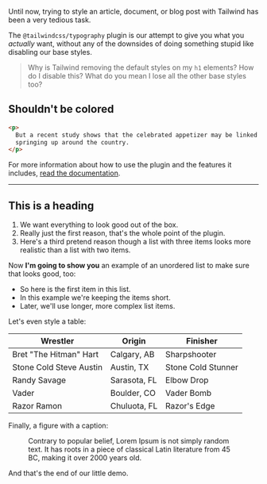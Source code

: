 <p className="lead">
  Until now, trying to style an article, document, or blog post with Tailwind has been a very
  tedious task.
</p>

The `@tailwindcss/typography` plugin is our attempt to give you what you _actually_ want, without any of the downsides of doing something stupid like disabling our base styles.

> Why is Tailwind removing the default styles on my `h1` elements? How do I disable this? What do you mean I lose all the other base styles too?
<div className="not-prose">
  <h2>Shouldn't be colored</h2>
</div>

```html
<p>
  But a recent study shows that the celebrated appetizer may be linked to a series of rabies cases
  springing up around the country.
</p>
```

For more information about how to use the plugin and the features it includes, [read the documentation](https://github.com/tailwindcss/typography/blob/master/README.md).

---

## This is a heading

1. We want everything to look good out of the box.
2. Really just the first reason, that's the whole point of the plugin.
3. Here's a third pretend reason though a list with three items looks more realistic than a list with two items.

Now **I'm going to show you** an example of an unordered list to make sure that looks good, too:

- So here is the first item in this list.
- In this example we're keeping the items short.
- Later, we'll use longer, more complex list items.

Let's even style a table:

| Wrestler                | Origin       | Finisher           |
| ----------------------- | ------------ | ------------------ |
| Bret "The Hitman" Hart  | Calgary, AB  | Sharpshooter       |
| Stone Cold Steve Austin | Austin, TX   | Stone Cold Stunner |
| Randy Savage            | Sarasota, FL | Elbow Drop         |
| Vader                   | Boulder, CO  | Vader Bomb         |
| Razor Ramon             | Chuluota, FL | Razor's Edge       |

Finally, a figure with a caption:

<figure>
  <img
    src="https://images.unsplash.com/photo-1556740758-90de374c12ad?ixlib=rb-1.2.1&ixid=eyJhcHBfaWQiOjEyMDd9&auto=format&fit=crop&w=1000&h=500&q=80"
    alt=""
  />
  <figcaption>
    Contrary to popular belief, Lorem Ipsum is not simply random text. It has roots in a piece of
    classical Latin literature from 45 BC, making it over 2000 years old.
  </figcaption>
</figure>

And that's the end of our little demo.